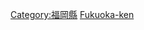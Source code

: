 {{日本行政區劃分類導航|建築物}}
{{Commonscat|Buildings in Fukuoka prefecture}}

[[Category:福岡縣|Category:福岡縣]]
[[Category:日本各都道府縣建築物|Fukuoka-ken]]